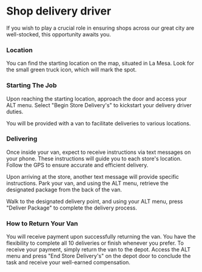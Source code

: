 # Shop delivery driver

If you wish to play a crucial role in ensuring shops across our great city are well-stocked, this opportunity awaits you.

### Location

You can find the starting location on the map, situated in La Mesa. Look for the small green truck icon, which will mark the spot.

### Starting The Job

Upon reaching the starting location, approach the door and access your ALT menu. Select "Begin Store Delivery's" to kickstart your delivery driver duties.

You will be provided with a van to facilitate deliveries to various locations.

### Delivering

Once inside your van, expect to receive instructions via text messages on your phone. These instructions will guide you to each store's location. Follow the GPS to ensure accurate and efficient delivery.

Upon arriving at the store, another text message will provide specific instructions. Park your van, and using the ALT menu, retrieve the designated package from the back of the van.

Walk to the designated delivery point, and using your ALT menu, press "Deliver Package" to complete the delivery process.

### How to Return Your Van

You will receive payment upon successfully returning the van. You have the flexibility to complete all 10 deliveries or finish whenever you prefer. To receive your payment, simply return the van to the depot. Access the ALT menu and press "End Store Delivery's" on the depot door to conclude the task and receive your well-earned compensation.